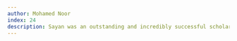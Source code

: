 ```yaml
---
author: Mohamed Noor
index: 24
description: Sayan was an outstanding and incredibly successful scholar and a strong advocate for supporting STEM at the university and more broadly. He led or co-led many wonderfully productive initiatives here at Duke (including large multidisciplinary grant proposals, internal efforts like spearheading a Bass Connections team, and service spanning many departments). And he was a fun person with whom to chat. We all hoped we'd still be able to continue to work with him even after he moved, and his loss is tragically felt internationally.
---
```

